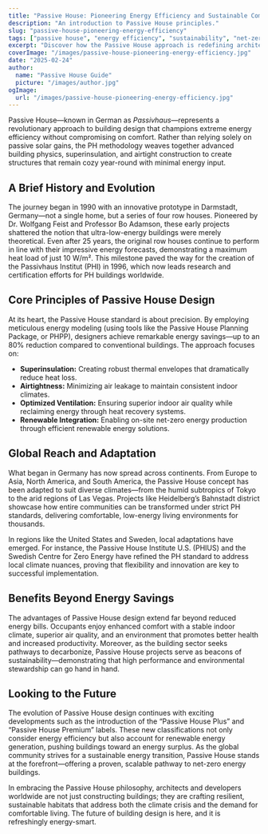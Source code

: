 ```yaml
---
title: "Passive House: Pioneering Energy Efficiency and Sustainable Comfort"
description: "An introduction to Passive House principles."
slug: "passive-house-pioneering-energy-efficiency"
tags: ["passive house", "energy efficiency", "sustainability", "net-zero"]
excerpt: "Discover how the Passive House approach is redefining architecture—delivering superior indoor comfort, drastically reduced energy use, and a significant reduction in carbon emissions, no matter the building type or climate."
coverImage: "/images/passive-house-pioneering-energy-efficiency.jpg"
date: "2025-02-24"
author: 
  name: "Passive House Guide"
  picture: "/images/author.jpg"
ogImage: 
  url: "/images/passive-house-pioneering-energy-efficiency.jpg"
---
```


Passive House—known in German as *Passivhaus*—represents a revolutionary approach to building design that champions extreme energy efficiency without compromising on comfort. Rather than relying solely on passive solar gains, the PH methodology weaves together advanced building physics, superinsulation, and airtight construction to create structures that remain cozy year-round with minimal energy input.

## A Brief History and Evolution

The journey began in 1990 with an innovative prototype in Darmstadt, Germany—not a single home, but a series of four row houses. Pioneered by Dr. Wolfgang Feist and Professor Bo Adamson, these early projects shattered the notion that ultra-low-energy buildings were merely theoretical. Even after 25 years, the original row houses continue to perform in line with their impressive energy forecasts, demonstrating a maximum heat load of just 10 W/m². This milestone paved the way for the creation of the Passivhaus Institut (PHI) in 1996, which now leads research and certification efforts for PH buildings worldwide.

## Core Principles of Passive House Design

At its heart, the Passive House standard is about precision. By employing meticulous energy modeling (using tools like the Passive House Planning Package, or PHPP), designers achieve remarkable energy savings—up to an 80% reduction compared to conventional buildings. The approach focuses on:
- **Superinsulation:** Creating robust thermal envelopes that dramatically reduce heat loss.
- **Airtightness:** Minimizing air leakage to maintain consistent indoor climates.
- **Optimized Ventilation:** Ensuring superior indoor air quality while reclaiming energy through heat recovery systems.
- **Renewable Integration:** Enabling on-site net-zero energy production through efficient renewable energy solutions.

## Global Reach and Adaptation

What began in Germany has now spread across continents. From Europe to Asia, North America, and South America, the Passive House concept has been adapted to suit diverse climates—from the humid subtropics of Tokyo to the arid regions of Las Vegas. Projects like Heidelberg’s Bahnstadt district showcase how entire communities can be transformed under strict PH standards, delivering comfortable, low-energy living environments for thousands.

In regions like the United States and Sweden, local adaptations have emerged. For instance, the Passive House Institute U.S. (PHIUS) and the Swedish Centre for Zero Energy have refined the PH standard to address local climate nuances, proving that flexibility and innovation are key to successful implementation.

## Benefits Beyond Energy Savings

The advantages of Passive House design extend far beyond reduced energy bills. Occupants enjoy enhanced comfort with a stable indoor climate, superior air quality, and an environment that promotes better health and increased productivity. Moreover, as the building sector seeks pathways to decarbonize, Passive House projects serve as beacons of sustainability—demonstrating that high performance and environmental stewardship can go hand in hand.

## Looking to the Future

The evolution of Passive House design continues with exciting developments such as the introduction of the “Passive House Plus” and “Passive House Premium” labels. These new classifications not only consider energy efficiency but also account for renewable energy generation, pushing buildings toward an energy surplus. As the global community strives for a sustainable energy transition, Passive House stands at the forefront—offering a proven, scalable pathway to net-zero energy buildings.

In embracing the Passive House philosophy, architects and developers worldwide are not just constructing buildings; they are crafting resilient, sustainable habitats that address both the climate crisis and the demand for comfortable living. The future of building design is here, and it is refreshingly energy-smart.
